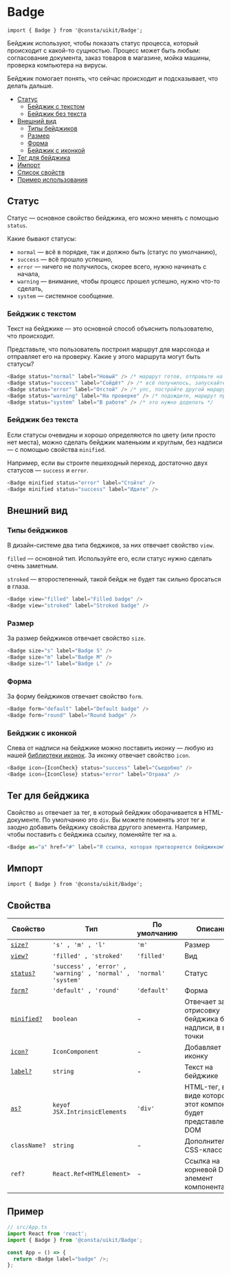 
<!--info
description: Бейджик. Показывает статус процесса.
-->

# Badge

```tsx
import { Badge } from '@consta/uikit/Badge';
```

Бейджик используют, чтобы показать статус процесса, который происходит с какой-то
сущностью. Процесс может быть любым: согласование документа, заказ товаров в магазине,
мойка машины, проверка компьютера на вирусы.

Бейджик помогает понять, что сейчас происходит и подсказывает, что делать дальше.

- [Статус](#статус)
  - [Бейджик с текстом](#бейджик-с-текстом)
  - [Бейджик без текста](#бейджик-без-текста)
- [Внешний вид](#внешний-вид)
  - [Типы бейджиков](#типы-бейджиков)
  - [Размер](#размер)
  - [Форма](#форма)
  - [Бейджик с иконкой](#бейджик-с-иконкой)
- [Тег для бейджика](#тег-для-бейджика)
- [Импорт](#импорт)
- [Список свойств](#свойства)
- [Пример использования](#пример)

## Статус

Статус — основное свойство бейджика, его можно менять с помощью `status`.

Какие бывают статусы:

- `normal` — всё в порядке, так и должно быть (статус по умолчанию),
- `success` — всё прошло успешно,
- `error` — ничего не получилось, скорее всего, нужно начинать с начала,
- `warning` — внимание, чтобы процесс прошел успешно, нужно что-то сделать,
- `system` — системное сообщение.

### Бейджик с текстом

Текст на бейджике — это основной способ объяснить пользователю, что происходит.

Представьте, что пользователь построил маршрут для марсохода и отправляет его на проверку.
Какие у этого маршрута могут быть статусы?

```ts
<Badge status="normal" label="Новый" /> /* маршрут готов, отправьте на проверку */
<Badge status="success" label="Cойдёт" /> /* всё получилось, запускайте марсоход  */
<Badge status="error" label="Отстой" /> /* упс, постройте другой маршрут */
<Badge status="warning" label="На проверке" /> /* подождите, маршрут проверяется */
<Badge status="system" label="В работе" /> /* это нужно доделать */
```

<BadgeExampleStatus />

### Бейджик без текста

Если статусы очевидны и хорошо определяются по цвету (или просто нет места), можно
сделать бейджик маленьким и круглым, без надписи — с помощью свойства `minified`.

Например, если вы строите пешеходный переход, достаточно двух статусов — `success` и `error`.

```ts
<Badge minified status="error" label="Стойте" />
<Badge minified status="success" label="Идите" />
```

<BadgeExampleMinified />

## Внешний вид

### Типы бейджиков

В дизайн-системе два типа беджиков, за них отвечает свойство `view`.

`filled` — основной тип. Используйте его, если статус нужно сделать очень заметным.

`stroked` — второстепенный, такой бейдж не будет так сильно бросаться в глаза.

```ts
<Badge view="filled" label="Filled badge" />
<Badge view="stroked" label="Stroked badge" />
```

<BadgeExampleView />

### Размер

За размер бейджиков отвечает свойство `size`.

```ts
<Badge size="s" label="Badge S" />
<Badge size="m" label="Badge M" />
<Badge size="l" label="Badge L" />
```

<BadgeExampleSize />

### Форма

За форму бейджиков отвечает свойство `form`.

```ts
<Badge form="default" label="Default badge" />
<Badge form="round" label="Round badge" />
```

<BadgeExampleForm />

### Бейджик с иконкой

Слева от надписи на бейджике можно поставить иконку — любую из нашей [библиотеки
иконок](?path=/story/components-icons--playground). За иконку отвечает свойство `icon`.

```ts
<Badge icon={IconCheck} status="success" label="Съедобно" />
<Badge icon={IconClose} status="error" label="Отрава" />
```

<BadgeExampleIcon />

## Тег для бейджика

Свойство `as` отвечает за тег, в который бейджик оборачивается в HTML-документе.
По умолчанию это `div`. Вы можете поменять этот тег и заодно
добавить бейджику свойства другого элемента. Например, чтобы поставить
с бейджика ссылку, поменяйте тег на `a`.

```ts
<Badge as="a" href="#" label="Я ссылка, которая притворяется бейджиком" />
```

<BadgeExampleAs />

## Импорт

```tsx
import { Badge } from '@consta/uikit/Badge';
```

## Свойства

| Свойство                       | Тип                                                     | По умолчанию | Описание                                                         |
| ------------------------------ | ------------------------------------------------------- | ------------ | ---------------------------------------------------------------- |
| [`size?`](#размер)             | `'s' , 'm' , 'l'`                                       | `'m'`        | Размер                                                           |
| [`view?`](#типы-бейджиков)     | `'filled' , 'stroked'`                                  | `'filled'`   | Вид                                                              |
| [`status?`](#статус)           | `'success' , 'error' , 'warning' , 'normal' , 'system'` | `'normal'`   | Статус                                                           |
| [`form?`](#форма)              | `'default' , 'round'`                                   | `'default'`  | Форма                                                            |
| [`minified?`](#типы-бейджиков) | `boolean`                                               | -            | Отвечает за отрисовку бейджика без надписи, в виде точки         |
| [`icon?`](#бейджик-с-иконкой)  | `IconComponent`                                         | -            | Добавляет иконку                                                 |
| [`label?`](#текст-на-бейджике) | `string`                                                | -            | Текст на бейджике                                                |
| [`as?`](#тег-для-бейджика)     | `keyof JSX.IntrinsicElements`                           | `'div'`      | HTML-тег, в виде которого этот компонент будет представлен в DOM |
| `className?`                   | `string`                                                | -            | Дополнительный CSS-класс (mix)                                   |
| `ref?`                         | `React.Ref<HTMLElement>`                                | -            | Ссылка на корневой DOM-элемент компонента                        |

## Пример

```ts
// src/App.ts
import React from 'react';
import { Badge } from '@consta/uikit/Badge';

const App = () => {
  return <Badge label="badge" />;
};
```
